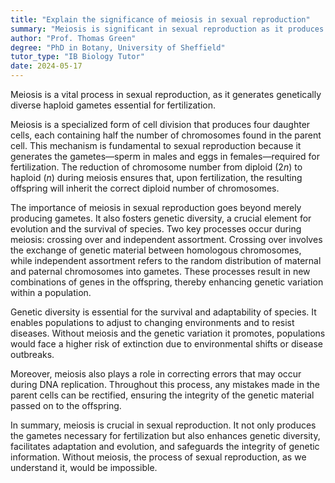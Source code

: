 ```yaml
---
title: "Explain the significance of meiosis in sexual reproduction"
summary: "Meiosis is significant in sexual reproduction as it produces genetically diverse haploid gametes necessary for fertilisation."
author: "Prof. Thomas Green"
degree: "PhD in Botany, University of Sheffield"
tutor_type: "IB Biology Tutor"
date: 2024-05-17
---
```


Meiosis is a vital process in sexual reproduction, as it generates genetically diverse haploid gametes essential for fertilization.

Meiosis is a specialized form of cell division that produces four daughter cells, each containing half the number of chromosomes found in the parent cell. This mechanism is fundamental to sexual reproduction because it generates the gametes—sperm in males and eggs in females—required for fertilization. The reduction of chromosome number from diploid ($2n$) to haploid ($n$) during meiosis ensures that, upon fertilization, the resulting offspring will inherit the correct diploid number of chromosomes.

The importance of meiosis in sexual reproduction goes beyond merely producing gametes. It also fosters genetic diversity, a crucial element for evolution and the survival of species. Two key processes occur during meiosis: crossing over and independent assortment. Crossing over involves the exchange of genetic material between homologous chromosomes, while independent assortment refers to the random distribution of maternal and paternal chromosomes into gametes. These processes result in new combinations of genes in the offspring, thereby enhancing genetic variation within a population.

Genetic diversity is essential for the survival and adaptability of species. It enables populations to adjust to changing environments and to resist diseases. Without meiosis and the genetic variation it promotes, populations would face a higher risk of extinction due to environmental shifts or disease outbreaks.

Moreover, meiosis also plays a role in correcting errors that may occur during DNA replication. Throughout this process, any mistakes made in the parent cells can be rectified, ensuring the integrity of the genetic material passed on to the offspring.

In summary, meiosis is crucial in sexual reproduction. It not only produces the gametes necessary for fertilization but also enhances genetic diversity, facilitates adaptation and evolution, and safeguards the integrity of genetic information. Without meiosis, the process of sexual reproduction, as we understand it, would be impossible.
    